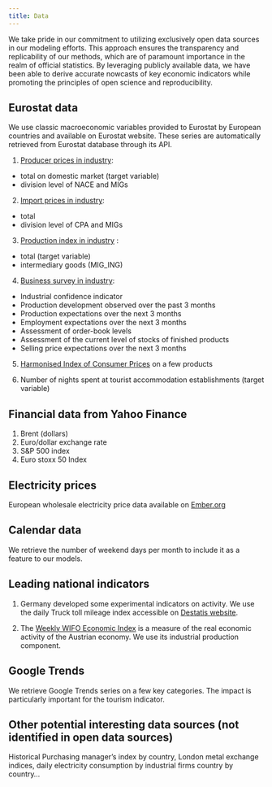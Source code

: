 ```yaml
---
title: Data
---
```


We take pride in our commitment to utilizing exclusively open data sources in our modeling efforts.
This approach ensures the transparency and replicability of our methods, which are of paramount importance in the realm of official statistics.
By leveraging publicly available data, we have been able to derive accurate nowcasts of key economic indicators while promoting the principles of open science and reproducibility.

## Eurostat data

We use classic macroeconomic variables provided to Eurostat by European countries and available on Eurostat website.
These series are automatically retrieved from Eurostat database through its API.

1.  [Producer prices in industry](https://ec.europa.eu/eurostat/databrowser/view/sts_inppd_m/default/table?lang=en):

-   total on domestic market (target variable)
-   division level of NACE and MIGs

2.  [Import prices in industry]():

-   total
-   division level of CPA and MIGs

3.  [Production index in industry](https://ec.europa.eu/eurostat/databrowser/view/sts_inpr_m/default/table?lang=en) :

-   total (target variable)
-   intermediary goods (MIG_ING)

4.  [Business survey in industry](https://ec.europa.eu/eurostat/databrowser/view/ei_bsin_m_r2/default/table?lang=en):

-   Industrial confidence indicator
-   Production development observed over the past 3 months
-   Production expectations over the next 3 months
-   Employment expectations over the next 3 months
-   Assessment of order-book levels
-   Assessment of the current level of stocks of finished products
-   Selling price expectations over the next 3 months

5.  [Harmonised Index of Consumer Prices](https://ec.europa.eu/eurostat/databrowser/view/prc_hicp_midx/default/table?lang=en) on a few products

6.  Number of nights spent at tourist accommodation establishments (target variable)

## Financial data from Yahoo Finance

1.  Brent (dollars)
2.  Euro/dollar exchange rate
3.  S&P 500 index
4.  Euro stoxx 50 Index

## Electricity prices

European wholesale electricity price data available on [Ember.org](https://ember-climate.org/data-catalogue/european-wholesale-electricity-price-data/)

## Calendar data

We retrieve the number of weekend days per month to include it as a feature to our models.

## Leading national indicators

1. Germany developed some experimental indicators on activity. We use the daily Truck toll mileage index accessible on [Destatis website](https://www.destatis.de/EN/Service/EXDAT/Datensaetze/truck-toll-mileage.html).

2. The [Weekly WIFO Economic Index](https://www.wifo.ac.at/en/topics/business_cycle/wifo_leading_indicator/wifo_leading_indicator) is a measure of the real economic activity of the Austrian economy. We use its industrial production component.

## Google Trends

We retrieve Google Trends series on a few key categories.
The impact is particularly important for the tourism indicator.

## Other potential interesting data sources (not identified in open data sources)

Historical Purchasing manager's index by country, London metal exchange indices, daily electricity consumption by industrial firms country by country...
